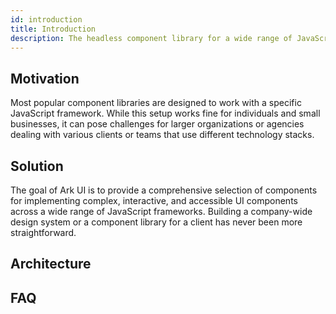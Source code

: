 ```yaml
---
id: introduction
title: Introduction
description: The headless component library for a wide range of JavaScript frameworks
---
```


## Motivation

Most popular component libraries are designed to work with a specific JavaScript framework. While this setup works fine
for individuals and small businesses, it can pose challenges for larger organizations or agencies dealing with various
clients or teams that use different technology stacks.

## Solution

The goal of Ark UI is to provide a comprehensive selection of components for implementing complex, interactive, and
accessible UI components across a wide range of JavaScript frameworks. Building a company-wide design system or a
component library for a client has never been more straightforward.

## Architecture

<ThemeImage
  srcLight="/static/architecture_light.svg"
  srcDark="/static/architecture_dark.svg"
  alt="Shows the highlevel architecture"
  width="720"
  height="588"
/>

## FAQ

<Faq />

